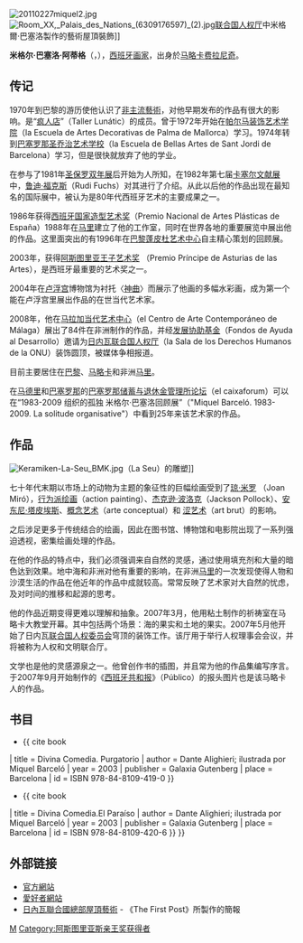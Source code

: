 {{About|一位西班牙畫家|同名作家|米格爾·巴塞洛 (作家)}}
[[File:20110227miquel2.jpg|thumb]]
[[File:Room_XX,_Palais_des_Nations_(6309176597)_(2).jpg|thumb]][[联合国人权厅|联合国人权厅]]中米格爾·巴塞洛製作的藝術屋頂裝飾]]

{{noteTA
|1=zh-hans:涩艺术; zh-hant:非主流藝術;
|2=zh-hans:学习; zh-hant:就讀;
|3=zh-hans:对其进行了介绍; zh-hant:報導了他;
}}

'''米格尔·巴塞洛·阿蒂格'''（{{lang-es|'''Miquel Barceló Artigues'''}}，{{bd|1957年|}}），[[西班牙|西班牙]][[画家|画家]]，出身於[[马略卡|马略卡]][[费拉尼奇|费拉尼奇]]。

==传记 ==

1970年到巴黎的游历使他认识了[[非主流藝術|非主流藝術]]，对他早期发布的作品有很大的影响。是“[[疯人店|疯人店]]”（Taller Lunátic）的成员。曾于1972年开始在[[帕尔马装饰艺术学院|帕尔马装饰艺术学院]]（la Escuela de Artes Decorativas de Palma de Mallorca）学习。1974年转到[[巴塞罗那圣乔治艺术学校|巴塞罗那圣乔治艺术学校]]（la Escuela de Bellas Artes de Sant Jordi de Barcelona）学习，但是很快就放弃了他的学业。

在参与了1981年[[圣保罗双年展|圣保罗双年展]]后开始为人所知，在1982年第七届[[卡塞尔文献展|卡塞尔文献展]]中，[[鲁迪·福克斯|鲁迪·福克斯]]（Rudi Fuchs）对其进行了介绍。从此以后他的作品出现在最知名的国际展中，被认为是80年代西班牙艺术的主要成果之一。

1986年获得[[西班牙国家造型艺术奖|西班牙国家造型艺术奖]]（Premio Nacional de Artes Plásticas de España）1988年在[[马里|马里]]建立了他的工作室，同时在世界各地的重要展览中展出他的作品。这里面突出的有1996年在[[巴黎|巴黎]][[蓬皮杜艺术中心|蓬皮杜艺术中心]]自主精心策划的回顾展。

2003年，获得[[阿斯图里亚王子艺术奖|阿斯图里亚王子艺术奖]] （Premio Príncipe de Asturias de las Artes），是西班牙最重要的艺术奖之一。

2004年在[[卢浮宫|卢浮宫]]博物馆为衬托〈[[神曲|神曲]]〉而展示了他画的多幅水彩画，成为第一个能在卢浮宫里展出作品的在世当代艺术家。

2008年，他在[[马拉加当代艺术中心|马拉加当代艺术中心]]（el Centro de Arte Contemporáneo de Málaga）展出了84件在非洲制作的作品，并经[[发展协助基金|发展协助基金]]（Fondos de Ayuda al Desarrollo）邀请为[[日内瓦|日内瓦]][[联合国人权厅|联合国人权厅]]（la Sala de los Derechos Humanos de la ONU）装饰圆顶，被媒体争相报道。

目前主要居住在[[巴黎|巴黎]]、[[马略卡|马略卡]]和非洲[[马里|马里]]。

在[[马德里|马德里]]和[[巴塞罗那|巴塞罗那]]的[[巴塞罗那储蓄与退休金管理所论坛|巴塞罗那储蓄与退休金管理所论坛]]（el caixaforum）可以在“1983-2009 组织的孤独 米格尔·巴塞洛回顾展”（"Miquel Barceló. 1983-2009. La solitude organisative"）中看到25年来该艺术家的作品。

==作品==
[[File:Keramiken-La-Seu_BMK.jpg|right]]（La Seu）的雕塑]]

七十年代末期以市场上的动物为主题的象征性的巨幅绘画受到了[[琼·米罗|琼·米罗]] （Joan Miró），[[行为派绘画|行为派绘画]]（action painting）、[[杰克逊·波洛克|杰克逊·波洛克]]（Jackson Pollock）、[[安东尼·塔皮埃斯|安东尼·塔皮埃斯]]、[[概念艺术|概念艺术]]（arte conceptual）和 [[涩艺术|涩艺术]]（art brut）的影响。

之后涉足更多于传统结合的绘画，因此在图书馆、博物馆和电影院出现了一系列强迫透视，密集绘画处理的作品。

在他的作品的特点中，我们必须强调来自自然的灵感，通过使用填充剂和大量的暗色达到效果。地中海和非洲对他有重要的影响，在非洲[[马里|马里]]的一次发现使得人物和沙漠生活的作品在他近年的作品中成就较高。常常反映了艺术家对大自然的忧虑，及对时间的推移和起源的思考。

他的作品近期变得更难以理解和抽象。2007年3月，他用粘土制作的祈祷室在马略卡大教堂开幕。其中包括两个场景：海的果实和土地的果实。2007年5月他开始了日内瓦[[联合国人权委员会|联合国人权委员会]]穹顶的装饰工作。该厅用于举行人权理事会会议，并将被称为人权和文明联合厅。

文学也是他的灵感源泉之一。他曾创作书的插图，并且常为他的作品集编写序言。于2007年9月开始制作的《[[西班牙共和报|西班牙共和报]]》（Público）的报头图片也是该马略卡人的作品。

== 书目 ==
{{reflist|list=
* {{ cite book
| title = Divina Comedia. Infierno 
| author = Dante Alighieri; ilustrada por Miquel Barceló
| year = 2002
| publisher = Galaxia Gutenberg
| place = Barcelona
| id = ISBN 978-84-8109-418-3
}}

* {{ cite book
| title = Divina Comedia. Purgatorio 
| author = Dante Alighieri; ilustrada por Miquel Barceló
| year = 2003
| publisher = Galaxia Gutenberg
| place = Barcelona
| id = ISBN 978-84-8109-419-0
}}

* {{ cite book
| title = Divina Comedia.El Paraíso
| author = Dante Alighieri; ilustrada por Miquel Barceló
| year = 2003
| publisher = Galaxia Gutenberg
| place = Barcelona
| id = ISBN 978-84-8109-420-6
}}
}}
== 外部链接 ==
{{commons|Miquel Barceló}}
* [http://www.miquelbarcelo.org/ 官方網站]
* [http://www.miquelbarcelo.info 愛好者網站] {{Wayback|url=http://www.miquelbarcelo.info/ |date=20110423100841 }}
* [http://www.thefirstpost.co.uk/45910,news-comment,news-politics,in-pictures-overhead-costs 日內瓦聯合國總部屋頂藝術] - 《The First Post》所製作的簡報

{{阿斯图里亚斯亲王奖获得者|arts}}
{{Authority control}}

[[Category:西班牙画家|M]]
[[Category:阿斯图里亚斯亲王奖获得者|Category:阿斯图里亚斯亲王奖获得者]]